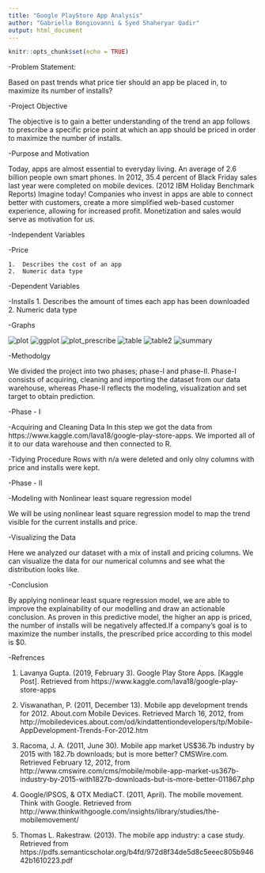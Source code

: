 ---
title: "Google PlayStore App Analysis"
author: "Gabriella Bongiovanni & Syed Shaheryar Qadir"
output: html_document
---

```{r setup, include=FALSE}
knitr::opts_chunk$set(echo = TRUE)
```
-Problem Statement:
  
Based on past trends what price tier should an app be placed in, to maximize its number of installs?

-Project Objective
  
  The objective is to gain a better understanding of the trend an app follows to prescribe a specific price point at which an app should be priced in order to maximize the number of installs.

-Purpose and Motivation

  Today, apps are almost essential to everyday living. An average of 2.6 billion people own smart phones. In 2012, 35.4 percent of Black Friday sales last year were completed on mobile devices. (2012 IBM Holiday Benchmark Reports) Imagine today! Companies who invest in apps are able to connect better with customers, create a more simplified web-based customer experience, allowing for increased profit. Monetization and sales would serve as motivation for us.

-Independent Variables
  
  -Price 
  
    1.	Describes the cost of an app
    2.  Numeric data type
 
    
-Dependent Variables
  
  -Installs
    1.	Describes the amount of times each app has been downloaded
    2.	Numeric data type

  
-Graphs

![plot](/Visuals/plot.png)
![ggplot](/Visuals/ggplot.png)
![plot_prescribe](/Visuals/plot_prescribe.png)
![table](/Visuals/table.png)
![table2](/Visuals/table2.png)
![summary](/Visuals/summary.png)


-Methodolgy
  
  We divided the project into two phases; phase-I and phase-II. Phase-I consists of acquiring, cleaning and importing the dataset from our data warehouse, whereas Phase-II reflects the modeling, visualization and set target to obtain prediction. 
  
-Phase - I
  
  -Acquiring and Cleaning Data
    In this step we got the data from        https://www.kaggle.com/lava18/google-play-store-apps. We imported all of it to our data warehouse and then connected to R.
    
  
  -Tidying Procedure
    Rows with n/a were deleted and only olny columns with price and installs were kept.
    
-Phase - II

  
  -Modeling with Nonlinear least square regression model
    
  We will be using nonlinear least square regression model to map the trend visible for the current installs and price.
  
  -Visualizing the Data
  
   Here we analyzed our dataset with a mix of install and pricing columns. We can            visualize the data for our numerical columns and see what the distribution looks        like.
   

-Conclusion
  
  By applying nonlinear least square regression model,   we are able to improve the explainability of our modelling and draw an actionable conclusion.   As proven in this predictive model, the higher an app is priced, the number of installs will be negatively affected.If a company's goal is to maximize the number installs, the prescribed price according to this model is $0.

-Refrences

1.	Lavanya Gupta. (2019, February 3). Google Play Store Apps. [Kaggle Post]. Retrieved from https://www.kaggle.com/lava18/google-play-store-apps

2.	Viswanathan, P. (2011, December 13). Mobile app development trends for 2012. About.com Mobile Devices. Retrieved March 16, 2012, from http://mobiledevices.about.com/od/kindattentiondevelopers/tp/Mobile-AppDevelopment-Trends-For-2012.htm

3.	Racoma, J. A. (2011, June 30). Mobile app market US$36.7b industry by 2015 with 182.7b downloads; but is more better? CMSWire.com. Retrieved February 12, 2012, from http://www.cmswire.com/cms/mobile/mobile-app-market-us367b-industry-by-2015-with1827b-downloads-but-is-more-better-011867.php

4.	Google/IPSOS, & OTX MediaCT. (2011, April). The mobile movement. Think with Google. Retrieved from http://www.thinkwithgoogle.com/insights/library/studies/the-mobilemovement/

5.	Thomas L. Rakestraw. (2013). The mobile app industry: a case study. Retrieved from https://pdfs.semanticscholar.org/b4fd/972d8f34de5d8c5eeec805b94642b1610223.pdf


